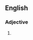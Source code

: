 ==English==

===Adjective===
{{head|en|adjective comparative form}}

# {{en-comparative of|crunchy}}